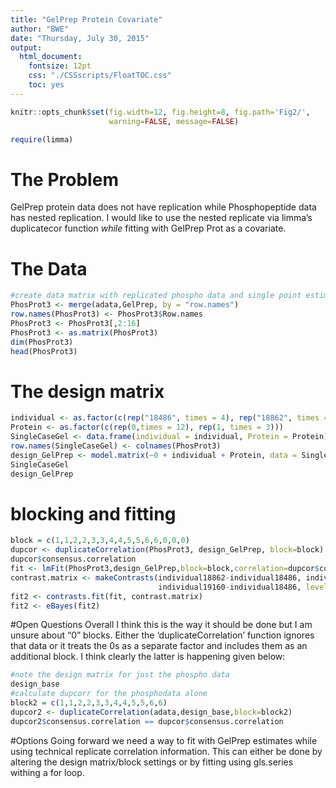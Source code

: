 ```yaml
---
title: "GelPrep Protein Covariate"
author: "BWE"
date: "Thursday, July 30, 2015"
output: 
  html_document:
    fontsize: 12pt
    css: "./CSSscripts/FloatTOC.css"
    toc: yes
---
```

```r
knitr::opts_chunk$set(fig.width=12, fig.height=8, fig.path='Fig2/',
                      warning=FALSE, message=FALSE)
```

```r
require(limma)
```


# The Problem
GelPrep protein data does not have replication while Phosphopeptide data has nested replication. I would like to use the nested replicate via limma's duplicatecor function *while* fitting with GelPrep Prot as a covariate.


# The Data
```r
#create data matrix with replicated phospho data and single point estimate protein data
PhosProt3 <- merge(adata,GelPrep, by = "row.names")
row.names(PhosProt3) <- PhosProt3$Row.names
PhosProt3 <- PhosProt3[,2:16]
PhosProt3 <- as.matrix(PhosProt3)
dim(PhosProt3)
head(PhosProt3)
```

# The design matrix
```r
individual <- as.factor(c(rep("18486", times = 4), rep("18862", times = 4), rep("19160", times = 4), "18862", "18486", "19160"))  
Protein <- as.factor(c(rep(0,times = 12), rep(1, times = 3)))
SingleCaseGel <- data.frame(individual = individual, Protein = Protein)
row.names(SingleCaseGel) <- colnames(PhosProt3)
design_GelPrep <- model.matrix(~0 + individual + Protein, data = SingleCaseGel)
SingleCaseGel
design_GelPrep
```

# blocking and fitting
```r
block = c(1,1,2,2,3,3,4,4,5,5,6,6,0,0,0)
dupcor <- duplicateCorrelation(PhosProt3, design_GelPrep, block=block)
dupcor$consensus.correlation
fit <- lmFit(PhosProt3,design_GelPrep,block=block,correlation=dupcor$consensus)
contrast.matrix <- makeContrasts(individual18862-individual18486, individual19160-individual18862, 
                                 individual19160-individual18486, levels = design_GelPrep)
fit2 <- contrasts.fit(fit, contrast.matrix)
fit2 <- eBayes(fit2)
```

#Open Questions
Overall I think this is the way it should be done but I am unsure about "0" blocks. Either the 'duplicateCorrelation' function ignores that data or it treats the 0s as a separate factor and includes them as an additional block. I think clearly the latter is happening given below:
```r
#note the design matrix for just the phospho data
design_base
#calculate dupcorr for the phosphodata alone
block2 = c(1,1,2,2,3,3,4,4,5,5,6,6)
dupcor2 <- duplicateCorrelation(adata,design_base,block=block2)
dupcor2$consensus.correlation == dupcor$consensus.correlation
```
#Options
Going forward we need a way to fit with GelPrep estimates while using technical replicate correlation information. This can either be done by altering the design matrix/block settings or by fitting using gls.series withing a for loop.



